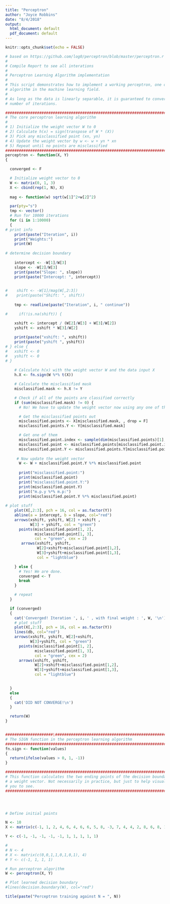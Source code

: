 ```yaml
---
title: "Perceptron"
author: "Joyce Robbins"
date: "8/4/2018"
output:
  html_document: default
  pdf_document: default
---
```


```r
knitr::opts_chunk$set(echo = FALSE)
```

```r
# based on https://github.com/log0/perceptron/blob/master/perceptron.r
#
# Compile Report to see all interations
#
# Perceptron Learning Algorithm implementation
#
# This script demonstrates how to implement a working perceptron, one of the most basic
# algorithm in the machine learning field.
#
# As long as the data is linearly separable, it is guaranteed to converge in a finite
# number of iterations.

####################################################################################
# The core perceptron learning algorithm
#
# 1) Initialize the weight vector W to 0
# 2) Calculate h(x) = sign(transpose of W * (X))
# 3) Pick any misclassified point (xn, yn)
# 4) Update the weight vector by w <- w + yn * xn
# 5) Repeat until no points are misclassified
####################################################################################
perceptron <- function(X, Y)
{

  converged <- F

  # Initialize weight vector to 0
  W <- matrix(0, 1, 3)
  X <- cbind(rep(1, N), X)
  
  mag <- function(w) sqrt(w[1]^2+w[2]^2)

  par(pty="s")
  tmp <- vector()
  # Run for 10000 iterations
  for (i in 1:10000)
  {
# print info
    print(paste("Iteration", i))
    print("Weights:")
    print(W)
    
# determine decision boundary
    
    intercept <- -W[1]/W[3]
    slope <- -W[2]/W[3]
    print(paste("Slope: ", slope))
    print(paste("Intercept: ", intercept))

  
#    shift <- -W[1]/mag(W[,2:3])
#    print(paste("Shift: ", shift))
   
    tmp <- readline(paste("Iteration", i, " continue"))

#     if(!is.na(shift)) {    

    xshift <- intercept / (W[2]/W[3] + W[3]/W[2])
    yshift <- xshift * W[3]/W[2]
    
    print(paste("xshift: ", xshift))
    print(paste("yshift ", yshift))
# } else {
#   xshift <- 0
#   yshift <- 0
# }
    
    # Calculate h(x) with the weight vector W and the data input X
    h.X <- fn.sign(W %*% t(X))

    # Calculate the misclassified mask
    misclassified.mask <- h.X != Y

    # Check if all of the points are classified correctly
    if (sum(misclassified.mask) != 0) {
      # No! We have to update the weight vector now using any one of the misclassified input

      # Get the misclassified points out
      misclassified.points <- X[misclassified.mask, , drop = F]
      misclassified.points.Y <- Y[misclassified.mask]

      # Get one of them
      misclassified.point.index <- sample(dim(misclassified.points)[1], 1)
      misclassified.point <- misclassified.points[misclassified.point.index, , drop = F]
      misclassified.point.Y <- misclassified.points.Y[misclassified.point.index]
      
     # Now update the weight vector
      W <- W + misclassified.point.Y %*% misclassified.point
      
      print("misclassified.point:")
      print(misclassified.point)
      print("misclassified.point.Y:")
      print(misclassified.point.Y)
      print("m.p.y %*% m.p:")
      print(misclassified.point.Y %*% misclassified.point)
      
# plot stuff      
    plot(X[,2:3], pch = 16, col = as.factor(Y))
    abline(a = intercept, b = slope, col="red")
    arrows(xshift, yshift, W[2] + xshift ,
           W[3] + yshift, col = "green")
      points(misclassified.point[1, 2],
             misclassified.point[1, 3],
             col = "green", cex = 2)
       arrows(xshift, yshift,
              W[2]+xshift+misclassified.point[1,2],
              W[3]+yshift+misclassified.point[1,3],
              col = "lightblue")

    } else {
      # Yes! We are done.
      converged <- T
      break
    }

    # repeat
  }

  if (converged)
  {
    cat('Converged! Iteration ', i, ' , with final weight : ', W, '\n')
    # plot stuff      
    plot(X[,2:3], pch = 16, col = as.factor(Y))
    lines(db, col="red")
    arrows(xshift, yshift, W[2]+xshift,
           W[3]+yshift, col = "green")
      points(misclassified.point[1, 2],
             misclassified.point[1, 3],
             col = "green", cex = 2)
      arrows(xshift, yshift,
             W[2]+xshift+misclassified.point[1,2],
             W[3]+yshift+misclassified.point[1,3],
             col = "lightblue")

    
  }
  else
  {
    cat('DID NOT CONVERGE!\n')
  }

  return(W)
}


#####################\###############################################################
# The SIGN function in the perceptron learning algorithm
####################################################################################
fn.sign <- function(values)
{
  return(ifelse(values > 0, 1, -1))
}

####################################################################################
# This function calculates the two ending points of the decision boundary given
# a weight vector. Not necessarily in practice, but just to help visualize for
# you to see.
####################################################################################




# Define initial points

N <- 10
X <- matrix(c(-1, 1, 2, 4, 6, 4, 6, 6, 5, 8, -3, 7, 4, 4, 2, 8, 6, 8, 10, 10)/5, N)

Y <- c(-1, -1, -1, -1, -1, 1, 1, 1, 1, 1)

# 
# N <- 4
# X <- matrix(c(0,0,1,1,0,1,0,1), 4)
# Y <- c(-1, 1, 1, 1)

# Run perceptron algorithm
W <- perceptron(X, Y)

# Plot learned decision boundary
#lines(decision.boundary(W), col="red")

title(paste("Perceptron training against N = ", N))



```

